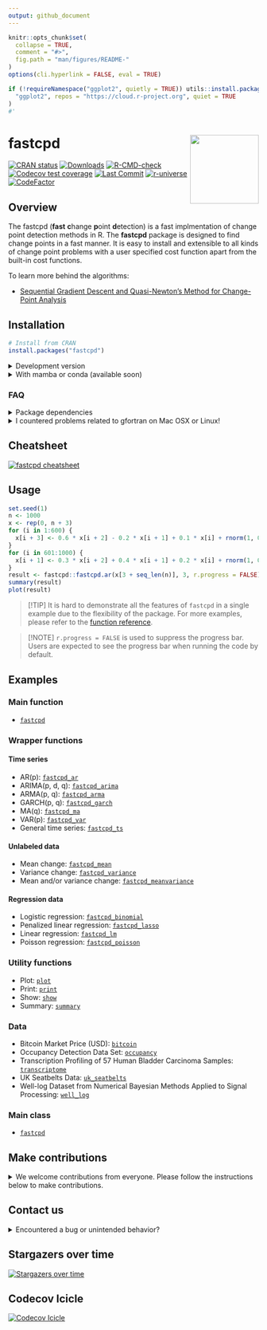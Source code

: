 ```yaml
---
output: github_document
---
```


<!-- README.md is generated from README.Rmd. Please edit that file -->

```r
knitr::opts_chunk$set(
  collapse = TRUE,
  comment = "#>",
  fig.path = "man/figures/README-"
)
options(cli.hyperlink = FALSE, eval = TRUE)

if (!requireNamespace("ggplot2", quietly = TRUE)) utils::install.packages(
  "ggplot2", repos = "https://cloud.r-project.org", quiet = TRUE
)
#'
```

# fastcpd <a href="https://fastcpd.xingchi.li"><img src="man/figures/logo.svg" align="right" height="138" /></a>

[![CRAN status](https://www.r-pkg.org/badges/version-last-release/fastcpd)](https://cran.r-project.org/package=fastcpd)
[![Downloads](https://cranlogs.r-pkg.org/badges/grand-total/fastcpd)](https://cran.r-project.org/package=fastcpd)
[![R-CMD-check](https://github.com/doccstat/fastcpd/workflows/R-CMD-check/badge.svg)](https://github.com/doccstat/fastcpd/actions)
[![Codecov test coverage](https://codecov.io/gh/doccstat/fastcpd/branch/main/graph/badge.svg)](https://app.codecov.io/gh/doccstat/fastcpd?branch=main)
[![Last Commit](https://img.shields.io/github/last-commit/doccstat/fastcpd)](https://github.com/doccstat/fastcpd)
[![r-universe](https://doccstat.r-universe.dev/badges/fastcpd)](https://doccstat.r-universe.dev)
[![CodeFactor](https://www.codefactor.io/repository/github/doccstat/fastcpd/badge)](https://www.codefactor.io/repository/github/doccstat/fastcpd)

## Overview

The fastcpd (**fast** **c**hange **p**oint **d**etection) is a fast
implmentation of change point detection methods in R. The __fastcpd__ package is
designed to find change points in a fast manner. It is easy to install and
extensible to all kinds of change point problems with a user specified cost
function apart from the built-in cost functions.

To learn more behind the algorithms:

* [Sequential Gradient Descent and Quasi-Newton's Method for Change-Point Analysis](https://proceedings.mlr.press/v206/zhang23b.html)

## Installation

```r
# Install from CRAN
install.packages("fastcpd")
```

<details close>

<summary>Development version</summary>

```r
# Development version from r-universe with CRAN version as a fallback
install.packages(
  "fastcpd",
  repos = c("https://doccstat.r-universe.dev", "https://cloud.r-project.org")
)

## install.packages("pak")
pak::pak("doccstat/fastcpd")

## install.packages("devtools")
devtools::install_github("doccstat/fastcpd")
```

</details>

<details close>

<summary>With mamba or conda (available soon)</summary>

``` bash
# conda-forge is a fork from CRAN and may not be up-to-date

# Use mamba
mamba install r-fastcpd
# Use conda
conda install -c conda-forge r-fastcpd
```

</details>

### FAQ

<details close>

<summary>Package dependencies</summary>

`fastcpd` depends on the following packages:

*   [Rcpp](https://github.com/RcppCore/Rcpp), for C++ source code compilation.
*   [RcppArmadillo](https://github.com/RcppCore/RcppArmadillo), for fast linear
    algebra.
*   [fastglm](https://github.com/jaredhuling/fastglm), for fast generalized
    linear models.
*   [glmnet](https://glmnet.stanford.edu/), for penalized regression.
*   [ggplot2](https://github.com/tidyverse/ggplot2), for data visualization.

If you're compiling from source, you can run the following command to see the
complete set of system packages needed on your machine.

```r
pak::pkg_sysreqs("doccstat/fastcpd")
#> ── Install scripts ───────────────────────────────────────────── Ubuntu 20.04
#> apt-get -y update
#> apt-get -y install libcurl4-openssl-dev libssl-dev zlib1g-dev make
#>
#> ── Packages and their system dependencies ───────────────────────────────────
#> curl       – libcurl4-openssl-dev, libssl-dev
#> data.table – zlib1g-dev
#> fs         – make
#> openssl    – libssl-dev
```

</details>

<details close>

<summary>I countered problems related to gfortran on Mac OSX or Linux!</summary>

The package should be able to install on Mac and any Linux distribution without any problems if all the
dependencies are installed. However, if you encountered problems related to
gfortran, it might be because `RcppArmadillo` is not installed previously.
Try [Mac OSX stackoverflow solution](https://stackoverflow.com/a/72997915) or
[Linux stackover solution](https://stackoverflow.com/a/15540919) if you have
trouble installing `RcppArmadillo`.

</details>

## Cheatsheet

[![fastcpd cheatsheet](man/figures/cheatsheets.png)](https://github.com/doccstat/fastcpd/blob/main/man/figures/cheatsheets.pdf)

## Usage

```r
set.seed(1)
n <- 1000
x <- rep(0, n + 3)
for (i in 1:600) {
  x[i + 3] <- 0.6 * x[i + 2] - 0.2 * x[i + 1] + 0.1 * x[i] + rnorm(1, 0, 3)
}
for (i in 601:1000) {
  x[i + 1] <- 0.3 * x[i + 2] + 0.4 * x[i + 1] + 0.2 * x[i] + rnorm(1, 0, 3)
}
result <- fastcpd::fastcpd.ar(x[3 + seq_len(n)], 3, r.progress = FALSE)
summary(result)
plot(result)
```

<!-- Remove the escape in markdown file and manually split the line. -->

> [!TIP]
> It is hard to demonstrate all the features of `fastcpd` in a single example
> due to the flexibility of the package. For more examples, please refer to the
> [function reference](https://fastcpd.xingchi.li/reference/index.html).

> [!NOTE]
> `r.progress = FALSE` is used to suppress the progress bar. Users are expected
> to see the progress bar when running the code by default.

## Examples

### Main function

-   [`fastcpd`](https://fastcpd.xingchi.li/reference/fastcpd.html)

### Wrapper functions

#### Time series

-   AR(p): [`fastcpd_ar`](https://fastcpd.xingchi.li/reference/fastcpd_ar.html)
-   ARIMA(p, d, q): [`fastcpd_arima`](https://fastcpd.xingchi.li/reference/fastcpd_arima.html)
-   ARMA(p, q): [`fastcpd_arma`](https://fastcpd.xingchi.li/reference/fastcpd_arma.html)
-   GARCH(p, q): [`fastcpd_garch`](https://fastcpd.xingchi.li/reference/fastcpd_garch.html)
-   MA(q): [`fastcpd_ma`](https://fastcpd.xingchi.li/reference/fastcpd_ma.html)
-   VAR(p): [`fastcpd_var`](https://fastcpd.xingchi.li/reference/fastcpd_var.html)
-   General time series: [`fastcpd_ts`](https://fastcpd.xingchi.li/reference/fastcpd_ts.html)

#### Unlabeled data

-   Mean change: [`fastcpd_mean`](https://fastcpd.xingchi.li/reference/fastcpd_mean.html)
-   Variance change: [`fastcpd_variance`](https://fastcpd.xingchi.li/reference/fastcpd_variance.html)
-   Mean and/or variance change: [`fastcpd_meanvariance`](https://fastcpd.xingchi.li/reference/fastcpd_meanvariance.html)

#### Regression data

-   Logistic regression: [`fastcpd_binomial`](https://fastcpd.xingchi.li/reference/fastcpd_binomial.html)
-   Penalized linear regression: [`fastcpd_lasso`](https://fastcpd.xingchi.li/reference/fastcpd_lasso.html)
-   Linear regression: [`fastcpd_lm`](https://fastcpd.xingchi.li/reference/fastcpd_lm.html)
-   Poisson regression: [`fastcpd_poisson`](https://fastcpd.xingchi.li/reference/fastcpd_poisson.html)

### Utility functions

-   Plot: [`plot`](https://fastcpd.xingchi.li/reference/plot.html)
-   Print: [`print`](https://fastcpd.xingchi.li/reference/print.html)
-   Show: [`show`](https://fastcpd.xingchi.li/reference/show.html)
-   Summary: [`summary`](https://fastcpd.xingchi.li/reference/summary.html)

### Data

-   Bitcoin Market Price (USD): [`bitcoin`](https://fastcpd.xingchi.li/reference/bitcoin.html)
-   Occupancy Detection Data Set: [`occupancy`](https://fastcpd.xingchi.li/reference/occupancy.html)
-   Transcription Profiling of 57 Human Bladder Carcinoma Samples: [`transcriptome`](https://fastcpd.xingchi.li/reference/transcriptome.html)
-   UK Seatbelts Data: [`uk_seatbelts`](https://fastcpd.xingchi.li/reference/uk_seatbelts.html)
-   Well-log Dataset from Numerical Bayesian Methods Applied to Signal Processing: [`well_log`](https://fastcpd.xingchi.li/reference/well_log.html)

### Main class

-   [`fastcpd`](https://fastcpd.xingchi.li/reference/fastcpd-class.html)

## Make contributions

<details close>

<summary>We welcome contributions from everyone.
Please follow the instructions below to make contributions.</summary>

1.  Fork the repo.
2.  Create a new branch from `main` branch.
3.  Make changes and commit them.

    1. Please follow the
       [Google's R style guide](https://google.github.io/styleguide/Rguide.html)
       for naming variables and functions.
    2. If you are adding a new family of models with new cost functions with
       corresponding gradient and Hessian, please add them to
       `src/fastcpd_class_cost.cc` with proper example and tests in
       `vignettes/gallery.Rmd` and
       `tests/testthat/test-gallery.R`.
    3. Add the family name to `src/fastcpd_constants.h`.
    4. [Recommended] Add a new wrapper function in `R/fastcpd_wrappers.R` for
       the new family of models and move the examples to the new wrapper
       function as roxygen examples.
    5. Add the new wrapper function to
       the corresponding section in `_pkgdown.yml`.
4.  Push the changes to your fork.
5.  Create a pull request.
6.  Make sure the pull request does not create new warnings or errors in
    `devtools::check()`.

</details>

## Contact us

<details close>

<summary>Encountered a bug or unintended behavior?</summary>

1.  File a ticket at
    [GitHub Issues](https://github.com/doccstat/fastcpd/issues).
2.  Contact the authors specified in
    [DESCRIPTION](https://github.com/doccstat/fastcpd/blob/main/DESCRIPTION#L5-L10).

</details>

## Stargazers over time
[![Stargazers over time](https://starchart.cc/doccstat/fastcpd.svg)](https://starchart.cc/doccstat/fastcpd)

## Codecov Icicle
[![Codecov Icicle](https://codecov.io/gh/doccstat/fastcpd/graphs/icicle.svg)](https://app.codecov.io/gh/doccstat/fastcpd?branch=main)
